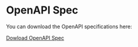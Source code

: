# OpenAPI Spec

You can download the OpenAPI specifications here:

[Dowload OpenAPI Spec](https://api.artifactsmmo.com/openapi.json)   
